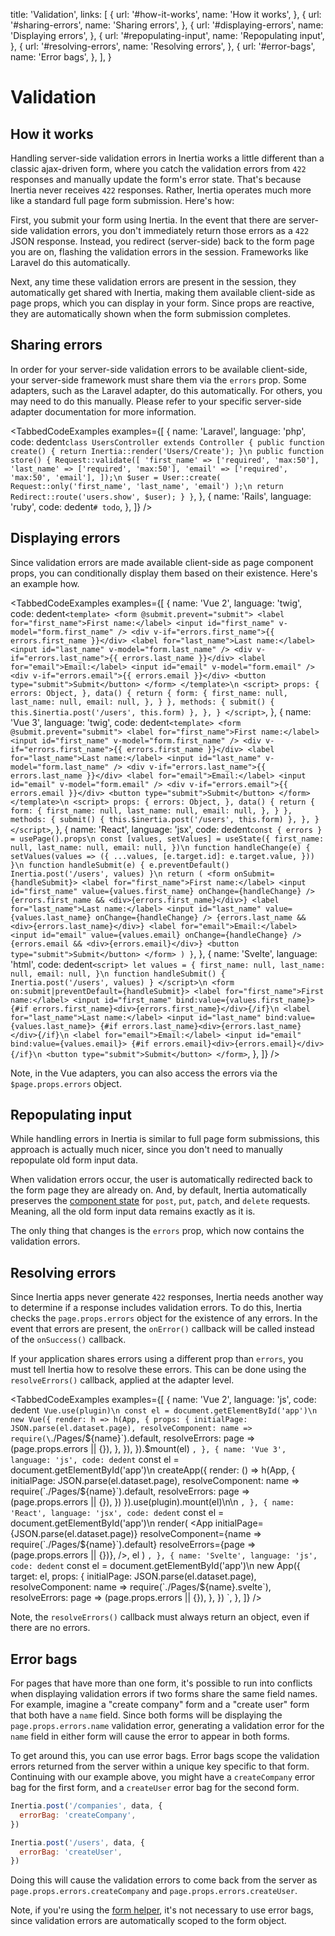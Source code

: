
  title: 'Validation',
  links: [
    {
      url: '#how-it-works',
      name: 'How it works',
    },
    {
      url: '#sharing-errors',
      name: 'Sharing errors',
    },
    {
      url: '#displaying-errors',
      name: 'Displaying errors',
    },
    {
      url: '#repopulating-input',
      name: 'Repopulating input',
    },
    {
      url: '#resolving-errors',
      name: 'Resolving errors',
    },
    {
      url: '#error-bags',
      name: 'Error bags',
    },
  ],
}

# Validation

## How it works

Handling server-side validation errors in Inertia works a little different than a classic ajax-driven form, where you catch the validation errors from `422` responses and manually update the form's error state. That's because Inertia never receives `422` responses. Rather, Inertia operates much more like a standard full page form submission. Here's how:

First, you submit your form using Inertia. In the event that there are server-side validation errors, you don't immediately return those errors as a `422` JSON response. Instead, you redirect (server-side) back to the form page you are on, flashing the validation errors in the session. Frameworks like Laravel do this automatically.

Next, any time these validation errors are present in the session, they automatically get shared with Inertia, making them available client-side as page props, which you can display in your form. Since props are reactive, they are automatically shown when the form submission completes.

## Sharing errors

In order for your server-side validation errors to be available client-side, your server-side framework must share them via the `errors` prop. Some adapters, such as the Laravel adapter, do this automatically. For others, you may need to do this manually. Please refer to your specific server-side adapter documentation for more information.

<TabbedCodeExamples
  examples={[
    {
      name: 'Laravel',
      language: 'php',
      code: dedent`
        class UsersController extends Controller
        {
            public function create()
            {
                return Inertia::render('Users/Create');
            }\n
            public function store()
            {
              Request::validate([
                  'first_name' => ['required', 'max:50'],
                  'last_name' => ['required', 'max:50'],
                  'email' => ['required', 'max:50', 'email'],
              ]);\n
              $user = User::create(
                Request::only('first_name', 'last_name', 'email')
              );\n
              return Redirect::route('users.show', $user);
            }
        }
      `,
    },
    {
      name: 'Rails',
      language: 'ruby',
      code: dedent`
        # todo
      `,
    },
  ]}
/>

## Displaying errors

Since validation errors are made available client-side as page component props, you can conditionally display them based on their existence. Here's an example how.

<TabbedCodeExamples
  examples={[
    {
      name: 'Vue 2',
      language: 'twig',
      code: dedent`
        <template>
          <form @submit.prevent="submit">
            <label for="first_name">First name:</label>
            <input id="first_name" v-model="form.first_name" />
            <div v-if="errors.first_name">{{ errors.first_name }}</div>
            <label for="last_name">Last name:</label>
            <input id="last_name" v-model="form.last_name" />
            <div v-if="errors.last_name">{{ errors.last_name }}</div>
            <label for="email">Email:</label>
            <input id="email" v-model="form.email" />
            <div v-if="errors.email">{{ errors.email }}</div>
            <button type="submit">Submit</button>
          </form>
        </template>\n
        <script>
          props: {
            errors: Object,
          },
          data() {
            return {
              form: {
                first_name: null,
                last_name: null,
                email: null,
              },
            }
          },
          methods: {
            submit() {
              this.$inertia.post('/users', this.form)
            },
          },
        }
        </script>
      `,
    },
    {
      name: 'Vue 3',
      language: 'twig',
      code: dedent`
        <template>
          <form @submit.prevent="submit">
            <label for="first_name">First name:</label>
            <input id="first_name" v-model="form.first_name" />
            <div v-if="errors.first_name">{{ errors.first_name }}</div>
            <label for="last_name">Last name:</label>
            <input id="last_name" v-model="form.last_name" />
            <div v-if="errors.last_name">{{ errors.last_name }}</div>
            <label for="email">Email:</label>
            <input id="email" v-model="form.email" />
            <div v-if="errors.email">{{ errors.email }}</div>
            <button type="submit">Submit</button>
          </form>
        </template>\n
        <script>
          props: {
            errors: Object,
          },
          data() {
            return {
              form: {
                first_name: null,
                last_name: null,
                email: null,
              },
            }
          },
          methods: {
            submit() {
              this.$inertia.post('/users', this.form)
            },
          },
        }
        </script>
      `,
    },
    {
      name: 'React',
      language: 'jsx',
      code: dedent`
          const { errors } = usePage().props\n
          const [values, setValues] = useState({
            first_name: null,
            last_name: null,
            email: null,
          })\n
          function handleChange(e) {
            setValues(values => ({
              ...values,
              [e.target.id]: e.target.value,
            }))
          }\n
          function handleSubmit(e) {
            e.preventDefault()
            Inertia.post('/users', values)
          }\n
          return (
            <form onSubmit={handleSubmit}>
              <label for="first_name">First name:</label>
              <input id="first_name" value={values.first_name} onChange={handleChange} />
              {errors.first_name && <div>{errors.first_name}</div>}
              <label for="last_name">Last name:</label>
              <input id="last_name" value={values.last_name} onChange={handleChange} />
              {errors.last_name && <div>{errors.last_name}</div>}
              <label for="email">Email:</label>
              <input id="email" value={values.email} onChange={handleChange} />
              {errors.email && <div>{errors.email}</div>}
              <button type="submit">Submit</button>
            </form>
          )
        }
      `,
    },
    {
      name: 'Svelte',
      language: 'html',
      code: dedent`
        <script>
          let values = {
            first_name: null,
            last_name: null,
            email: null,
          }\n
          function handleSubmit() {
            Inertia.post('/users', values)
          }
        </script>\n
        <form on:submit|preventDefault={handleSubmit}>
          <label for="first_name">First name:</label>
          <input id="first_name" bind:value={values.first_name}>
          {#if errors.first_name}<div>{errors.first_name}</div>{/if}\n
          <label for="last_name">Last name:</label>
          <input id="last_name" bind:value={values.last_name}>
          {#if errors.last_name}<div>{errors.last_name}</div>{/if}\n
          <label for="email">Email:</label>
          <input id="email" bind:value={values.email}>
          {#if errors.email}<div>{errors.email}</div>{/if}\n
          <button type="submit">Submit</button>
        </form>
      `,
    },
  ]}
/>

Note, in the Vue adapters, you can also access the errors via the `$page.props.errors` object.

## Repopulating input

While handling errors in Inertia is similar to full page form submissions, this approach is actually much nicer, since you don't need to manually repopulate old form input data.

When validation errors occur, the user is automatically redirected back to the form page they are already on. And, by default, Inertia automatically preserves the [component state](/manual-visits#component-state) for `post`, `put`, `patch`, and `delete` requests. Meaning, all the old form input data remains exactly as it is.

The only thing that changes is the `errors` prop, which now contains the validation errors.

## Resolving errors

Since Inertia apps never generate `422` responses, Inertia needs another way to determine if a response includes validation errors. To do this, Inertia checks the `page.props.errors` object for the existence of any errors. In the event that errors are present, the `onError()` callback will be called instead of the `onSuccess()` callback.

If your application shares errors using a different prop than `errors`, you must tell Inertia how to resolve these errors. This can be done using the `resolveErrors()` callback, applied at the adapter level.

<TabbedCodeExamples
  examples={[
    {
      name: 'Vue 2',
      language: 'js',
      code: dedent`
        Vue.use(plugin)\n
        const el = document.getElementById('app')\n
        new Vue({
          render: h => h(App, {
            props: {
              initialPage: JSON.parse(el.dataset.page),
              resolveComponent: name => require(\`./Pages/\${name}\`).default,
              resolveErrors: page => (page.props.errors || {}),
            },
          }),
        }).$mount(el)
      `,
    },
    {
      name: 'Vue 3',
      language: 'js',
      code: dedent`
        const el = document.getElementById('app')\n
        createApp({
          render: () => h(App, {
            initialPage: JSON.parse(el.dataset.page),
            resolveComponent: name => require(\`./Pages/\${name}\`).default,
            resolveErrors: page => (page.props.errors || {}),
          })
        }).use(plugin).mount(el)\n\n
      `,
    },
    {
      name: 'React',
      language: 'jsx',
      code: dedent`
        const el = document.getElementById('app')\n
        render(
          <App
            initialPage={JSON.parse(el.dataset.page)}
            resolveComponent={name => require(\`./Pages/\${name}\`).default}
            resolveErrors={page => (page.props.errors || {})},
          />,
          el
        )
      `,
    },
    {
      name: 'Svelte',
      language: 'js',
      code: dedent`
        const el = document.getElementById('app')\n
        new App({
          target: el,
          props: {
            initialPage: JSON.parse(el.dataset.page),
            resolveComponent: name => require(\`./Pages/\${name}.svelte\`),
            resolveErrors: page => (page.props.errors || {}),
          },
        })
      `,
    },
  ]}
/>

Note, the `resolveErrors()` callback must always return an object, even if there are no errors.

## Error bags

For pages that have more than one form, it's possible to run into conflicts when displaying validation errors if two forms share the same field names. For example, imagine a "create company" form and a "create user" form that both have a `name` field. Since both forms will be displaying the `page.props.errors.name` validation error, generating a validation error for the `name` field in either form will cause the error to appear in both forms.

To get around this, you can use error bags. Error bags scope the validation errors returned from the server within a unique key specific to that form. Continuing with our example above, you might have a `createCompany` error bag for the first form, and a `createUser` error bag for the second form.

```js
Inertia.post('/companies', data, {
  errorBag: 'createCompany',
})

Inertia.post('/users', data, {
  errorBag: 'createUser',
})
```

Doing this will cause the validation errors to come back from the server as `page.props.errors.createCompany` and `page.props.errors.createUser`.

Note, if you're using the [form helper](/forms#form-helper), it's not necessary to use error bags, since validation errors are automatically scoped to the form object.
